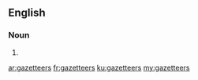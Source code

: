 ==English==

===Noun===
{{head|en}}

# {{plural of|gazetteer}}

[[ar:gazetteers]]
[[fr:gazetteers]]
[[ku:gazetteers]]
[[my:gazetteers]]